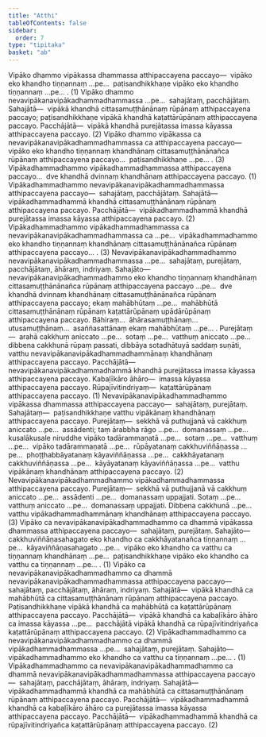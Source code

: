 ```yaml
---
title: "Atthi"
tableOfContents: false
sidebar:
  order: 7
type: "tipitaka"
basket: "ab"
---
```



<DynamicBreadcrumb />

<Division number="116">

<Paragraph number="2387">
Vipāko dhammo vipākassa dhammassa atthipaccayena paccayo—  vipāko eko khandho tiṇṇannaṃ …pe…  paṭisandhikkhaṇe vipāko eko khandho tiṇṇannaṃ …pe… . (1)
</Paragraph>

<Paragraph number="2388">
Vipāko dhammo nevavipākanavipākadhammadhammassa …pe…  sahajātaṃ, pacchājātaṃ. <Emphasis>Sahajātā</Emphasis>—  vipākā khandhā cittasamuṭṭhānānaṃ rūpānaṃ atthipaccayena paccayo; paṭisandhikkhaṇe vipākā khandhā kaṭattārūpānaṃ atthipaccayena paccayo. <Emphasis>Pacchājātā</Emphasis>—  vipākā khandhā purejātassa imassa kāyassa atthipaccayena paccayo. (2)
</Paragraph>

<Paragraph number="2389">
Vipāko dhammo vipākassa ca nevavipākanavipākadhammadhammassa ca atthipaccayena paccayo—  vipāko eko khandho tiṇṇannaṃ khandhānaṃ cittasamuṭṭhānānañca rūpānaṃ atthipaccayena paccayo…  paṭisandhikkhaṇe …pe… . (3)
</Paragraph>

</Division>
<Division number="117">

<Paragraph number="2390">
Vipākadhammadhammo vipākadhammadhammassa atthipaccayena paccayo…  dve khandhā dvinnaṃ khandhānaṃ atthipaccayena paccayo. (1)
</Paragraph>

<Paragraph number="2391">
Vipākadhammadhammo nevavipākanavipākadhammadhammassa atthipaccayena paccayo—  sahajātaṃ, pacchājātaṃ. <Emphasis>Sahajātā</Emphasis>—  vipākadhammadhammā khandhā cittasamuṭṭhānānaṃ rūpānaṃ atthipaccayena paccayo. <Emphasis>Pacchājātā</Emphasis>—  vipākadhammadhammā khandhā purejātassa imassa kāyassa atthipaccayena paccayo. (2)
</Paragraph>

<Paragraph number="2392">
Vipākadhammadhammo vipākadhammadhammassa ca nevavipākanavipākadhammadhammassa ca …pe…  vipākadhammadhammo eko khandho tiṇṇannaṃ khandhānaṃ cittasamuṭṭhānānañca rūpānaṃ atthipaccayena paccayo… . (3)
</Paragraph>

<Paragraph number="2393">
Nevavipākanavipākadhammadhammo nevavipākanavipākadhammadhammassa …pe…  sahajātaṃ, purejātaṃ, pacchājātaṃ, āhāraṃ, indriyaṃ. <Emphasis>Sahajāto</Emphasis>—  nevavipākanavipākadhammadhammo eko khandho tiṇṇannaṃ khandhānaṃ cittasamuṭṭhānānañca rūpānaṃ atthipaccayena paccayo …pe…  dve khandhā dvinnaṃ khandhānaṃ cittasamuṭṭhānānañca rūpānaṃ atthipaccayena paccayo; ekaṃ mahābhūtaṃ …pe…  mahābhūtā cittasamuṭṭhānānaṃ rūpānaṃ kaṭattārūpānaṃ upādārūpānaṃ atthipaccayena paccayo. Bāhiraṃ…  āhārasamuṭṭhānaṃ…  utusamuṭṭhānaṃ…  asaññasattānaṃ ekaṃ mahābhūtaṃ …pe… .
</Paragraph>

<Paragraph number="2394">
<Emphasis>Purejātaṃ</Emphasis>—  arahā cakkhuṃ aniccato …pe…  sotaṃ …pe…  vatthuṃ aniccato …pe…  dibbena cakkhunā rūpaṃ passati, dibbāya sotadhātuyā saddaṃ suṇāti, vatthu nevavipākanavipākadhammadhammānaṃ khandhānaṃ atthipaccayena paccayo.
</Paragraph>

<Paragraph number="2395">
<Emphasis>Pacchājātā</Emphasis>—  nevavipākanavipākadhammadhammā khandhā purejātassa imassa kāyassa atthipaccayena paccayo. <Emphasis>Kabaḷīkāro āhāro</Emphasis>—  imassa kāyassa atthipaccayena paccayo. <Emphasis>Rūpajīvitindriyaṃ</Emphasis>—  kaṭattārūpānaṃ atthipaccayena paccayo. (1)
</Paragraph>

<Paragraph number="2396">
Nevavipākanavipākadhammadhammo vipākassa dhammassa atthipaccayena paccayo—  sahajātaṃ, purejātaṃ. <Emphasis>Sahajātaṃ</Emphasis>—  paṭisandhikkhaṇe vatthu vipākānaṃ khandhānaṃ atthipaccayena paccayo. <Emphasis>Purejātaṃ</Emphasis>—  sekkhā vā puthujjanā vā cakkhuṃ aniccato …pe…  assādenti; taṃ ārabbha rāgo …pe…  domanassaṃ …pe…  kusalākusale niruddhe vipāko tadārammaṇatā …pe…  sotaṃ …pe…  vatthuṃ …pe…  vipāko tadārammaṇatā …pe…  rūpāyatanaṃ cakkhuviññāṇassa …pe…  phoṭṭhabbāyatanaṃ kāyaviññāṇassa …pe…  cakkhāyatanaṃ cakkhuviññāṇassa …pe…  kāyāyatanaṃ kāyaviññāṇassa …pe…  vatthu vipākānaṃ khandhānaṃ atthipaccayena paccayo. (2)
</Paragraph>

<Paragraph number="2397">
Nevavipākanavipākadhammadhammo vipākadhammadhammassa atthipaccayena paccayo. <Emphasis>Purejātaṃ</Emphasis>—  sekkhā vā puthujjanā vā cakkhuṃ aniccato …pe…  assādenti …pe…  domanassaṃ uppajjati. Sotaṃ …pe…  vatthuṃ aniccato …pe…  domanassaṃ uppajjati. Dibbena cakkhunā …pe…  vatthu vipākadhammadhammānaṃ khandhānaṃ atthipaccayena paccayo. (3)
</Paragraph>

</Division>
<Division number="118">

<Paragraph number="2398">
Vipāko ca nevavipākanavipākadhammadhammo ca dhammā vipākassa dhammassa atthipaccayena paccayo—  sahajātaṃ, purejātaṃ. <Emphasis>Sahajāto</Emphasis>—  cakkhuviññāṇasahagato eko khandho ca cakkhāyatanañca tiṇṇannaṃ …pe…  kāyaviññāṇasahagato …pe…  vipāko eko khandho ca vatthu ca tiṇṇannaṃ khandhānaṃ …pe…  paṭisandhikkhaṇe vipāko eko khandho ca vatthu ca tiṇṇannaṃ …pe… . (1)
</Paragraph>

<Paragraph number="2399">
Vipāko ca nevavipākanavipākadhammadhammo ca dhammā nevavipākanavipākadhammadhammassa atthipaccayena paccayo—  sahajātaṃ, pacchājātaṃ, āhāraṃ, indriyaṃ. <Emphasis>Sahajātā</Emphasis>—  vipākā khandhā ca mahābhūtā ca cittasamuṭṭhānānaṃ rūpānaṃ atthipaccayena paccayo. Paṭisandhikkhaṇe vipākā khandhā ca mahābhūtā ca kaṭattārūpānaṃ atthipaccayena paccayo.
</Paragraph>

<Paragraph number="2400">
<Emphasis>Pacchājātā</Emphasis>—  vipākā khandhā ca kabaḷīkāro āhāro ca imassa kāyassa …pe…  pacchājātā vipākā khandhā ca rūpajīvitindriyañca kaṭattārūpānaṃ atthipaccayena paccayo. (2)
</Paragraph>

<Paragraph number="2401">
Vipākadhammadhammo ca nevavipākanavipākadhammadhammo ca dhammā vipākadhammadhammassa …pe…  sahajātaṃ, purejātaṃ. <Emphasis>Sahajāto</Emphasis>—  vipākadhammadhammo eko khandho ca vatthu ca tiṇṇannaṃ …pe… . (1)
</Paragraph>

<Paragraph number="2402">
Vipākadhammadhammo ca nevavipākanavipākadhammadhammo ca dhammā nevavipākanavipākadhammadhammassa atthipaccayena paccayo—  sahajātaṃ, pacchājātaṃ, āhāraṃ, indriyaṃ. <Emphasis>Sahajātā</Emphasis>—  vipākadhammadhammā khandhā ca mahābhūtā ca cittasamuṭṭhānānaṃ rūpānaṃ atthipaccayena paccayo. <Emphasis>Pacchājātā</Emphasis>—  vipākadhammadhammā khandhā ca kabaḷīkāro āhāro ca purejātassa imassa kāyassa atthipaccayena paccayo. <Emphasis>Pacchājātā</Emphasis>—  vipākadhammadhammā khandhā ca rūpajīvitindriyañca kaṭattārūpānaṃ atthipaccayena paccayo. (2)
</Paragraph>
</Division>